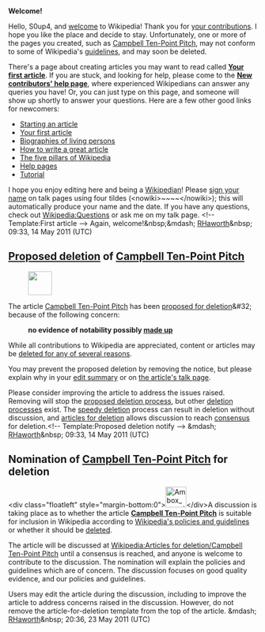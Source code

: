 <article id="31772595" title=User talk:S0up4>
	<talkpage id="31772595" title="User talk:S0up4">
'''Welcome!'''

Hello, S0up4, and [[Wikipedia:Welcome, newcomers|welcome]] to Wikipedia! Thank you for [[Special:Contributions/S0up4|your contributions]]. I hope you like the place and decide to stay. Unfortunately, one or more of the pages you created, such as [[Campbell Ten-Point Pitch]], may not conform to some of Wikipedia's [[Wikipedia:List of policies|guidelines]], and may soon be deleted. 

There's a page about creating articles you may want to read called '''[[Wikipedia:Your first article|Your first article]]'''. If you are stuck, and looking for help, please come to the '''[[Wikipedia:New contributors' help page|New contributors' help page]]''', where experienced Wikipedians can answer any queries you have! Or, you can just type '''{{t|helpme}}''' on this page, and someone will show up shortly to answer your questions. Here are a few other good links for newcomers:
* [[Wikipedia:Starting an article|Starting an article]]
* [[Wikipedia:Your first article|Your first article]]
* [[Wikipedia:Biographies of living persons|Biographies of living persons]]
* [[Wikipedia:How to write a great article|How to write a great article]]
* [[Wikipedia:Five pillars|The five pillars of Wikipedia]]
* [[Help:Contents|Help pages]]
* [[Wikipedia:Tutorial|Tutorial]]
I hope you enjoy editing here and being a [[Wikipedia:Wikipedians|Wikipedian]]! Please [[Wikipedia:Signatures|sign your name]] on talk pages using four tildes (&lt;nowiki&gt;~~~~&lt;/nowiki&gt;); this will automatically produce your name and the date. If you have any questions, check out [[Wikipedia:Questions]] or ask me on my talk page. &lt;!-- Template:First article --&gt; Again, welcome!&amp;nbsp;&amp;mdash; [[::User:RHaworth|RHaworth]]&amp;nbsp;{{toolbar|separator=dot|[[::User talk:RHaworth|talk]] | [[::Special:Contributions/RHaworth|contribs]] }} 09:33, 14 May 2011 (UTC)
== [[Wikipedia:Proposed deletion|Proposed deletion]] of [[Campbell Ten-Point Pitch]] ==
[[Image:Ambox warning yellow.svg|left|link=|48px|]]

The article [[Campbell Ten-Point Pitch]] has been [[Wikipedia:Proposed deletion|proposed for deletion]]&amp;#32; because of the following concern:
:'''no evidence of notability possibly [[WP:NFT|made up]]'''

While all contributions to Wikipedia are appreciated, content or articles may be [[WP:DEL#REASON|deleted for any of several reasons]].

You may prevent the proposed deletion by removing the {{Tlc|proposed deletion/dated}} notice, but please explain why in your [[Help:edit summary|edit summary]] or on [[Talk:Campbell Ten-Point Pitch|the article's talk page]].

Please consider improving the article to address the issues raised. Removing {{Tlc|proposed deletion/dated}} will stop the [[Wikipedia:Proposed deletion|proposed deletion process]], but other [[Wikipedia:deletion process|deletion process]]es exist. The [[Wikipedia:Criteria for speedy deletion|speedy deletion]] process can result in deletion without discussion, and [[Wikipedia:Articles for deletion|articles for deletion]] allows discussion to reach [[Wikipedia:Consensus|consensus]] for deletion.&lt;!-- Template:Proposed deletion notify --&gt; &amp;mdash; [[::User:RHaworth|RHaworth]]&amp;nbsp;{{toolbar|separator=dot|[[::User talk:RHaworth|talk]] | [[::Special:Contributions/RHaworth|contribs]] }} 09:33, 14 May 2011 (UTC)

== Nomination of [[Campbell Ten-Point Pitch]] for deletion ==

&lt;div class=&quot;floatleft&quot; style=&quot;margin-bottom:0&quot;&gt;[[File:Ambox warning orange.svg|42px|alt=|link=]]&lt;/div&gt;A discussion is taking place as to whether the article '''[[Campbell Ten-Point Pitch]]''' is suitable for inclusion in Wikipedia according to [[Wikipedia:List of policies and guidelines|Wikipedia's policies and guidelines]] or whether it should be [[Wikipedia:Deletion policy|deleted]].

The article will be discussed at [[Wikipedia:Articles for deletion/Campbell Ten-Point Pitch]] until a consensus is reached, and anyone is welcome to contribute to the discussion. The nomination will explain the policies and guidelines which are of concern. The discussion focuses on good quality evidence, and our policies and guidelines.

Users may edit the article during the discussion, including to improve the article to address concerns raised in the discussion.  However, do not remove the article-for-deletion template from the top of the article. &amp;mdash; [[::User:RHaworth|RHaworth]]&amp;nbsp;{{toolbar|separator=dot|[[::User talk:RHaworth|talk]] | [[::Special:Contributions/RHaworth|contribs]] }} 20:36, 23 May 2011 (UTC)
	</talkpage>
</article>